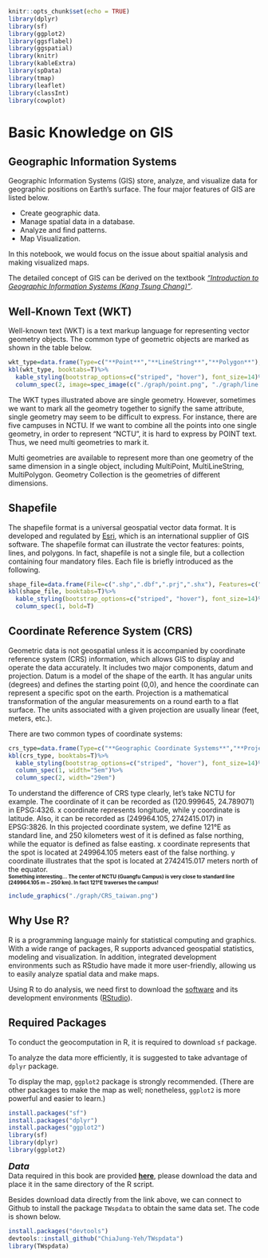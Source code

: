 ```r
knitr::opts_chunk$set(echo = TRUE)
library(dplyr)
library(sf)
library(ggplot2)
library(ggsflabel)
library(ggspatial)
library(knitr)
library(kableExtra)
library(spData)
library(tmap)
library(leaflet)
library(classInt)
library(cowplot)
```

# **Basic Knowledge on GIS**

## Geographic Information Systems
Geographic Information Systems (GIS) store, analyze, and visualize data for geographic positions on Earth’s surface. The four major features of GIS are listed below.  

* Create geographic data.
* Manage spatial data in a database.
* Analyze and find patterns.
* Map Visualization.

In this notebook, we would focus on the issue about spaitial analysis and making visualized maps.  

The detailed concept of GIS can be derived on the textbook [*_“Introduction to Geographic Information Systems (Kang Tsung Chang)”_*](https://www.academia.edu/28691712/Introduction_to_GIS_Kang_Tsung_Chang_pdf?email_work_card=title).


## Well-Known Text (WKT)
Well-known text (WKT) is a text markup language for representing vector geometry objects. The common type of geometric objects are marked as shown in the table below.  

```r
wkt_type=data.frame(Type=c("**Point**","**LineString**","**Polygon**"), Graph="", WKT=c("POINT (3 3)","	LINESTRING (1 4, 3 3, 5 5)","POLYGON ((1 4, 2 2, 4 1, 5 5, 1 4))"))
kbl(wkt_type, booktabs=T)%>%
  kable_styling(bootstrap_options=c("striped", "hover"), font_size=14)%>%
  column_spec(2, image=spec_image(c("./graph/point.png", "./graph/line.png","./graph/polygon.png"), 500, 500))
```

The WKT types illustrated above are single geometry. However, sometimes we want to mark all the geometry together to signify the same attribute, single geometry may seem to be difficult to express. For instance, there are five campuses in NCTU. If we want to combine all the points into one single geometry, in order to represent “NCTU”, it is hard to express by POINT text. Thus, we need multi geometries to mark it.  

Multi geometries are available to represent more than one geometry of the same dimension in a single object, including MultiPoint, MultiLineString, MultiPolygon. Geometry Collection is the geometries of different dimensions.  


## Shapefile
The shapefile format is a universal geospatial vector data format. It is developed and regulated by [Esri](https://www.wikiwand.com/en/Esri), which is an international supplier of GIS software. The shapefile format can illustrate the vector features: points, lines, and polygons. In fact, shapefile is not a single file, but a collection containing four mandatory files. Each file is briefly introduced as the following.  

```r
shape_file=data.frame(File=c(".shp",".dbf",".prj",".shx"), Features=c("shape format; the feature geometry","	attribute format; attributes for each shape, stored as two-dimensional table","projection description, using a well-known text representation of coordinate reference systems","shape index format; a positional index of the feature geometry to allow seeking forwards and backwards quickly"))
kbl(shape_file, booktabs=T)%>%
  kable_styling(bootstrap_options=c("striped", "hover"), font_size=14)%>%
  column_spec(1, bold=T)
```

## Coordinate Reference System (CRS)
Geometric data is not geospatial unless it is accompanied by coordinate reference system (CRS) information, which allows GIS to display and operate the data accurately. It includes two major components, datum and projection. Datum is a model of the shape of the earth. It has angular units (degrees) and defines the starting point (0,0), and hence the coordinate can represent a specific spot on the earth. Projection is a mathematical transformation of the angular measurements on a round earth to a flat surface. The units associated with a given projection are usually linear (feet, meters, etc.).  

There are two common types of coordinate systems:  


```r
crs_type=data.frame(Type=c("**Geographic Coordinate Systems**","**Projected Coordinate System**"), Features=c("A global or spherical coordinate system such as latitude–longitude.","Based on a map projection such as [transverse Mercator](https://www.wikiwand.com/en/Transverse_Mercator_projection), [Albers equal area](https://www.wikiwand.com/en/Albers_projection), or [Robinson](https://www.wikiwand.com/en/Robinson_projection), which project the spherical surface onto a two-dimensional coordinate plane."), Example=c("EPSG:4326\\\n(World Geodetic System 1984)","EPSG:3826\\\n(TWD97 / TM2 zone 121, Taiwan Datum 1997)"))
kbl(crs_type, booktabs=T)%>%
  kable_styling(bootstrap_options=c("striped", "hover"), font_size=14)%>%
  column_spec(1, width="5em")%>%
  column_spec(2, width="29em")
```

To understand the difference of CRS type clearly, let’s take NCTU for example. The coordinate of it can be recorded as (120.999645, 24.789071) in EPSG:4326. x coordinate represents longitude, while y coordinate is latitude. Also, it can be recorded as (249964.105, 2742415.017) in EPSG:3826. In this projected coordinate system, we define 121°E as standard line, and 250 kilometers west of it is defined as false northing, while the equator is defined as false easting. x coordinate represents that the spot is located at 249964.105 meters east of the false northing. y coordinate illustrates that the spot is located at 2742415.017 meters north of the equator.  
<font size="1"><b>Something interesting... The center of NCTU (Guangfu Campus) is very close to standard line (249964.105 m ~ 250 km). In fact 121°E traverses the campus!</b></font>

```r
include_graphics("./graph/CRS_taiwan.png")
```

## Why Use R?
R is a programming language mainly for statistical computing and graphics. With a wide range of packages, R supports advanced geospatial statistics, modeling and visualization. In addition, integrated development environments such as RStudio have made it more user-friendly, allowing us to easily analyze spatial data and make maps.  

Using R to do analysis, we need first to download the [software](https://cran.csie.ntu.edu.tw/) and its development environments ([RStudio](https://rstudio.com/products/rstudio/download/)).


## Required Packages
To conduct the geocomputation in R, it is required to download `sf` package.  

To analyze the data more efficiently, it is suggested to take advantage of `dplyr` package.  

To display the map, `ggplot2` package is strongly recommended. (There are other packages to make the map as well; nonetheless, `ggplot2` is more powerful and easier to learn.)  

```r
install.packages("sf")
install.packages("dplyr")
install.packages("ggplot2")
library(sf)
library(dplyr)
library(ggplot2)
```

<font size=4> **_Data_** </font><br> 
Data required in this book are provided [**here**](https://github.com/ChiaJung-Yeh/Spatial-Analysis/raw/master/data.zip), please download the data and place it in the same directory of the R script.  

Besides download data directly from the link above, we can connect to Github to install the package `TWspdata` to obtain the same data set. The code is shown below.  

```r
install.packages("devtools")
devtools::install_github("ChiaJung-Yeh/TWspdata")
library(TWspdata)
```


